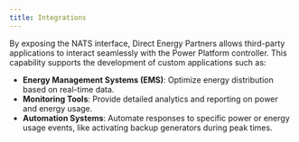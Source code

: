 ```yaml
---
title: Integrations
---
```


By exposing the NATS interface, Direct Energy Partners allows third-party applications to interact seamlessly with the 
Power Platform controller. This capability supports the development of custom applications such as:

- **Energy Management Systems (EMS)**: Optimize energy distribution based on real-time data.
- **Monitoring Tools**: Provide detailed analytics and reporting on power and energy usage.
- **Automation Systems**: Automate responses to specific power or energy usage events, like activating backup generators during peak times.
